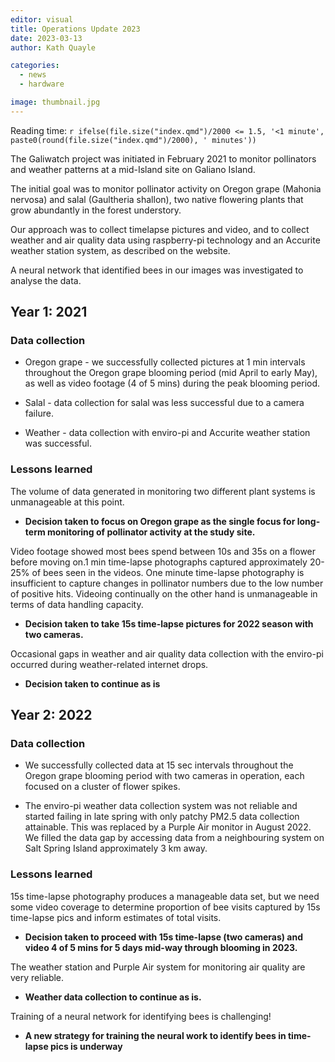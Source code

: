 ```yaml
---
editor: visual
title: Operations Update 2023
date: 2023-03-13
author: Kath Quayle

categories:
  - news
  - hardware

image: thumbnail.jpg
---
```


Reading time: `r ifelse(file.size("index.qmd")/2000 <= 1.5, '<1 minute', paste0(round(file.size("index.qmd")/2000), ' minutes'))`

The Galiwatch project was initiated in February 2021 to monitor pollinators and weather patterns at a mid-Island site on Galiano Island.

The initial goal was to monitor pollinator activity on Oregon grape (Mahonia nervosa) and salal (Gaultheria shallon), two native flowering plants that grow abundantly in the forest understory.

Our approach was to collect timelapse pictures and video, and to collect weather and air quality data using raspberry-pi technology and an Accurite weather station system, as described on the website.

A neural network that identified bees in our images was investigated to analyse the data.

## Year 1: 2021

### Data collection

-   Oregon grape - we successfully collected pictures at 1 min intervals throughout the Oregon grape blooming period (mid April to early May), as well as video footage (4 of 5 mins) during the peak blooming period.

-   Salal - data collection for salal was less successful due to a camera failure.

-   Weather - data collection with enviro-pi and Accurite weather station was successful.

### Lessons learned

The volume of data generated in monitoring two different plant systems is unmanageable at this point.

-   **Decision taken to focus on Oregon grape as the single focus for long-term monitoring of pollinator activity at the study site.**

Video footage showed most bees spend between 10s and 35s on a flower before moving on.1 min time-lapse photographs captured approximately 20-25% of bees seen in the videos. One minute time-lapse photography is insufficient to capture changes in pollinator numbers due to the low number of positive hits. Videoing continually on the other hand is unmanageable in terms of data handling capacity.

-   **Decision taken to take 15s time-lapse pictures for 2022 season with two cameras.**

Occasional gaps in weather and air quality data collection with the enviro-pi occurred during weather-related internet drops.

-   **Decision taken to continue as is**

## Year 2: 2022

### Data collection

-   We successfully collected data at 15 sec intervals throughout the Oregon grape blooming period with two cameras in operation, each focused on a cluster of flower spikes.

-   The enviro-pi weather data collection system was not reliable and started failing in late spring with only patchy PM2.5 data collection attainable. This was replaced by a Purple Air monitor in August 2022. We filled the data gap by accessing data from a neighbouring system on Salt Spring Island approximately 3 km away.

### Lessons learned

15s time-lapse photography produces a manageable data set, but we need some video coverage to determine proportion of bee visits captured by 15s time-lapse pics and inform estimates of total visits.

-   **Decision taken to proceed with 15s time-lapse (two cameras) and video 4 of 5 mins for 5 days mid-way through blooming in 2023.**

The weather station and Purple Air system for monitoring air quality are very reliable.

-   **Weather data collection to continue as is.**

Training of a neural network for identifying bees is challenging!

-   **A new strategy for training the neural work to identify bees in time-lapse pics is underway**

<center>

</center>
